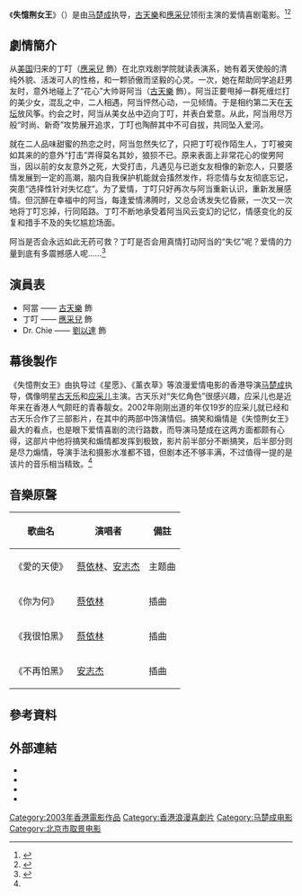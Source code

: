 {{noteTA
|G1=Show
|G2=Movie
|1=zh-cn:我的失忆男友;zh-hk:失憶𠝹女王;zh-tw:我的失憶男友;
}}
{{電影資訊框
| 顏色     = 
| 片名     = 失憶𠝹女王
| 電影原名 = 
| 圖像     = Sat yik gaai lui wong.jpg
| 圖像大小 = 
| 圖像說明 = 電影海報
| 片名表記 = 
| 副標題   = 
| 導演     = [[马楚成|马楚成]]
| 監製     = [[張志光|張志光]]
| 製片     = 
| 編劇     = [[陈淑贤|陈淑贤]]、[[容雅慧|容雅慧]]
| 劇本     = 
| 故事     = 
| 原著     = 
| 旁白     = 
| 統籌     = 
| 主演     = [[古天樂|古天樂]]、[[應采兒|應采兒]]、[[劉以達|劉以達]]
| 配樂     = 
| 片尾曲   = 
| 攝影     = 
| 剪輯     = 
| 製片商   = 
| 片長     = 97分鐘
| 產地     = 香港
| 語言     = 漢語
| 上映日期 = 2003年4月10日
| 發行商   = 
| 發行日期 = 
| 公映許可 = 
| 預算     = 
| 票房     = 
| 前集     = 
| 續集     = 
| 中國大陸片名 = 我的失忆男友
| 香港片名 = 失憶𠝹女王
| 澳門片名 = 
| 台灣片名 = 我的失憶男友
| 新馬片名 = 
| 官方網站 = 
}}

《'''失憶𠝹女王'''》（{{Lang-en|'''Why Me, Sweetie?!'''}}）是由[[马楚成|马楚成]]执导，[[古天樂|古天樂]]和[[應采兒|應采兒]]领衔主演的爱情喜剧電影。<ref>{{Cite web |url=http://www.epochtimes.com/b5/3/4/19/n302372.htm |title=新片“我的失憶男友” 古天樂傳授追女絕招｜大紀元 |accessdate=2016-04-09 |archive-date=2016-04-26 |archive-url=https://web.archive.org/web/20160426054955/http://www.epochtimes.com/b5/3/4/19/n302372.htm |dead-url=no }}</ref><ref>{{Cite web |url=http://finance.eastday.com/epublish/gb/paper190/5/class019000028/hwz1086770.htm |title=图：《我的失忆男友》票房过600万 剧组开庆功宴 |accessdate=2016-04-09 |archive-date=2016-04-20 |archive-url=https://web.archive.org/web/20160420071422/http://finance.eastday.com/epublish/gb/paper190/5/class019000028/hwz1086770.htm |dead-url=no }}</ref>

== 劇情簡介 ==
从[[美国|美国]]归来的丁叮（[[應采兒|應采兒]] 飾）在北京戏剧学院就读表演系，她有着天使般的清纯外貌、活泼可人的性格，和一颗骄傲而坚毅的心灵。一次，她在帮助同学追赶男友时，意外地碰上了“花心”大帅哥阿当（[[古天樂|古天樂]] 飾）。阿当正要甩掉一群死缠烂打的美少女，混乱之中，二人相遇，阿当怦然心动，一见倾情。于是相约第二天在[[天坛|天坛]]放风筝。约会之时，阿当从美女丛中迈向丁叮，并表白爱意。从此，阿当用尽万般“时尚、新奇”攻势展开追求，丁叮也陶醉其中不可自拔，共同坠入爱河。

就在二人品味甜蜜的热恋之时，阿当忽然失忆了，只把丁叮视作陌生人，丁叮被突如其来的的意外“打击”弄得莫名其妙，狼狈不已。原来表面上非常花心的俊男阿当，因以前的女友意外之死，大受打击，凡遇见与已逝女友相像的新恋人，只要感情发展到一定的高潮，脑内自我保护机能就会搐然发作，将恋情与女友彻底忘记，突患“选择性针对失忆症”。为了爱情，丁叮只好再次与阿当重新认识，重新发展感情。但沉醉在幸福中的阿当，每逢爱情沸腾时，又总会诱发失忆昏厥，一次又一次地将丁叮忘掉，行同陌路。丁叮不断地承受着阿当风云变幻的记忆，情感变化的反复和措手不及的失忆尴尬场面。

阿当是否会永远如此无药可救？丁叮是否会用真情打动阿当的“失忆”呢？爱情的力量到底有多震撼感人呢……<ref name="#1">{{Cite web |url=http://ent.news.cn/2003-04/10/content_824961.htm |title=:: 《我的失忆男友》 :: |access-date=2016-04-09 |archive-date=2016-04-19 |archive-url=https://web.archive.org/web/20160419092903/http://ent.news.cn/2003-04/10/content_824961.htm |dead-url=yes }}</ref>

== 演員表 ==
* 阿當 —— [[古天樂|古天樂]] 飾
* 丁叮 —— [[應采兒|應采兒]] 飾
* Dr. Chie —— [[劉以達|劉以達]] 飾

== 幕後製作 ==
《失憶𠝹女王》由执导过《星愿》、《薰衣草》等浪漫爱情电影的香港导演[[马楚成|马楚成]]执导，偶像明星[[古天乐|古天乐]]和[[应采儿|应采儿]]主演。古天乐对“失忆角色”很感兴趣，应采儿也是近年来在香港人气颇旺的青春靓女。2002年刚刚出道的年仅19岁的应采儿就已经和古天乐合作了三部影片，在其中的两部中饰演情侣。搞笑和煽情是《失憶𠝹女王》最大的看点，也是眼下爱情喜剧的流行路数，而导演马楚成在这两方面都颇有心得，这部片中他将搞笑和煽情都发挥到极致，影片前半部分不断搞笑，后半部分则是尽力煽情，导演手法和摄影水准都不错，但剧本还不够丰满，不过值得一提的是该片的音乐相当精致。<ref name="#1"/>

== 音樂原聲 ==
{| class="wikitable"
!歌曲名
!演唱者
!備註
|-
|《愛的天使》
|[[蔡依林|蔡依林]]、[[安志杰|安志杰]]
|主题曲
|-
|《你为何》
|[[蔡依林|蔡依林]]
|插曲
|-
|《我很怕黑》
|[[蔡依林|蔡依林]]
|插曲
|-
|《不再怕黑》
|[[安志杰|安志杰]]
|插曲
|}

== 參考資料 ==
{{Reflist}}

== 外部連結 ==
*{{Imdb title|id=0379975|title=失憶𠝹女王}}
*{{douban}}
*{{Mtime|12111|我的失忆男友}}
*{{rotten-tomatoes|why-me-sweetie|失憶𠝹女王}}

{{古天樂主要電影}}
[[Category:2003年香港電影作品|Category:2003年香港電影作品]]
[[Category:香港浪漫喜劇片|Category:香港浪漫喜劇片]]
[[Category:马楚成电影|Category:马楚成电影]]
[[Category:北京市取景电影|Category:北京市取景电影]]